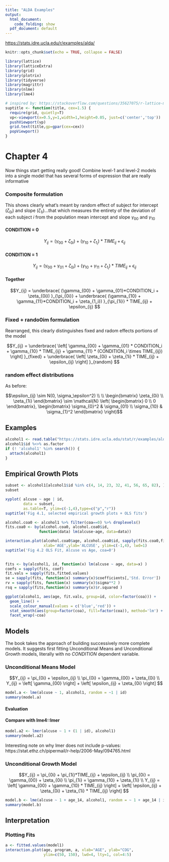 ```yaml
---
title: "ALDA Examples"
output:
  html_document:
    code_folding: show
  pdf_document: default
---
```


<https://stats.idre.ucla.edu/r/examples/alda/>

```r
knitr::opts_chunk$set(echo = TRUE, collapse = FALSE)

library(lattice)
library(latticeExtra)
library(grid)
library(plotrix)
library(tidyverse)
library(magrittr)
library(nlme)
library(lme4)

```

```r
# inspired by: https://stackoverflow.com/questions/35627075/r-lattice-multiple-plot-page-how-to-put-text-in-page-margin
suptitle <- function(title, cex=1.5) {
  require(grid, quietly=T)
  vp<-viewport(x=0.5,y=1,width=1,height=0.05, just=c('center','top'))
  pushViewport(vp)
  grid.text(title,gp=gpar(cex=cex))
  popViewport()
}
```


# Chapter 4

Now things start getting really good! Combine level-1 and level-2 models into a single model that
has several forms of expression that are really informative

### Composite formulation

This shows clearly what's meant by random effect of subject for intercept ($\zeta_{0i}$) 
and slope ($\zeta_{1i}$)...that which measures the entirety of 
the deviation of each subject $i$ from the population mean intercept and slope $\gamma_{00}$ and $\gamma_{10}$

#### CONDITION = 0
$$Y_{ij} = (\gamma_{00} + \zeta_{0i}) + (\gamma_{10} + \zeta_{1_i}) * TIME_{ij} + \epsilon_{ij}$$

#### CONDITION = 1

$$Y_{ij} = (\gamma_{00} + \gamma_{01} + \zeta_{0i}) + (\gamma_{10} + \gamma_{11} + \zeta_{1_i}) * TIME_{ij} + \epsilon_{ij}$$

#### Together

$$Y_{ij} = 
\underbrace{
(\gamma_{00} + \gamma_{01}*CONDITION_i + \zeta_{0i})
}_{\pi_{0i}}
+ 
\underbrace{
(\gamma_{10} + \gamma_{11}*CONDITION_i + \zeta_{1_i})
}_{\pi_{1i}}
* TIME_{ij} 
+ \epsilon_{ij}
$$


### Fixed + rando0im formulation

Rearranged, this clearly distinguishes fixed and radom effects portions of the model

$$Y_{ij} = 
\underbrace{
\left[ \gamma_{00} + \gamma_{01} * CONDITION_i + \gamma_{10} * TIME_{ij} + 
    \gamma_{11} * (CONDITION_i \times TIME_{ij}) \right]
}_{fixed} 
+ 
\underbrace{
\left[
\zeta_{0i} + \zeta_{1i} * TIME_{ij} + \epsilon_{ij}
\right]
}_{random}
$$

### random effect distributions

As before:

$$\epsilon_{ij} \sim N(0, \sigma_\epsilon^2) \\ 
\\
\begin{bmatrix}
\zeta_{0i} \\ \zeta_{1i}
\end{bmatrix}
\sim \mathcal{N}
\left(
\begin{bmatrix}
  0 \\ 0
\end{bmatrix},
\begin{bmatrix}
  \sigma_{0}^2 & \sigma_{01} \\ \sigma_{10} & \sigma_{1}^2
\end{bmatrix}
\right)$$

## Examples

```r
alcohol1 <- read.table("https://stats.idre.ucla.edu/stat/r/examples/alda/data/alcohol1_pp.txt", header=T, sep=",")
alcohol1$id %<>% as.factor
if (! 'alcohol1' %in% search()) {
  attach(alcohol1)
}
```

## Empirical Growth Plots

```r
subset <- alcohol1[alcohol1$id %in% c(4, 14, 23, 32, 41, 56, 65, 82), ]
subset

xyplot( alcuse ~ age | id,
        data = subset,
        as.table=T, ylim=c(-1,4),type=c("p","r"))
suptitle('Fig 4.1, selected empirical growth plots + OLS fits')
```


```r
alcohol.coa0 <- alcohol1 %>% filter(coa==0) %>% droplevels()
fits.coa0 <- by(alcohol.coa0, alcohol.coa0$id,
               function(data) lm(alcuse~age, data=data))

interaction.plot(alcohol.coa0$age, alcohol.coa0$id, sapply(fits.coa0,fitted.values),
                 xlab='AGE',ylab='ALCUSE', ylim=c(-1,4), lwd=1)
suptitle('Fig 4.2 OLS Fit, Alcuse vs Age, coa=0')
  
```


```r
fits <- by(alcohol1, id, function(x) lm(alcuse ~ age, data=x) )
coefs = sapply(fits, coef)
fit.vals = sapply(fits,fitted.values)
se = sapply(fits, function(x) summary(x)$coefficients[,'Std. Error'])
rv = sapply(fits, function(x) summary(x)$sigma**2 )
rsq = sapply(fits,function(x) summary(x)$r.squared )
```

```r
ggplot(alcohol1, aes(age, fit.vals, group=id, color=factor(coa))) +
  geom_line() +
  scale_colour_manual(values = c('blue','red')) +
  stat_smooth(aes(group=factor(coa), fill=factor(coa)), method='lm') +
  facet_wrap(~coa)
```

## Models

The book takes the approach of building successively more complete models. It suggests first fitting 
Unconditional Means and Unconditional Growth models, literally with no $CONDITION$ dependent variable.

### Unconditional Means Model

$$Y_{ij} = \pi_{0i} + \epsilon_{ij} \\ \pi_{0i} = \gamma_{00} + \zeta_{0i} \\
Y_{ij} = \left[  \gamma_{00}  \right] + \left[ \epsilon_{ij} + \zeta_{0i} \right]
$$

```r
model.a <- lme(alcuse ~ 1, alcohol1, random = ~1 | id)
summary(model.a)
```

#### Evaluation


#### Compare with lme4::lmer
```r
model.a2 <- lmer(alcuse ~ 1 + (1 | id), alcohol1)
summary(model.a2)
```
Interesting note on why lmer does not include p-values:
https://stat.ethz.ch/pipermail/r-help/2006-May/094765.html


### Unconditional Growth Model

$$Y_{ij} = \pi_{0i} + \pi_{1i}*TIME_{ij} + \epsilon_{ij} \\ 
\pi_{0i} = \gamma_{00} + \zeta_{0i} \\
\pi_{1i} = \gamma_{10} + \zeta_{1i} \\
Y_{ij} = \left[  \gamma_{00} + \gamma_{10} * TIME_{ij} \right] + 
\left[ \epsilon_{ij} + \zeta_{0i} + \zeta_{1i} * TIME_{ij}  \right]
$$

```r
model.b <- lme(alcuse ~ 1 + age_14, alcohol1, random = ~ 1 + age_14 | id, method = 'ML') #1 are implied if omitted
summary(model.b)
```

## Interpretation


### Plotting Fits
```r
a <- fitted.values(model1)
interaction.plot(age, program, a, xlab="AGE", ylab="COG", 
                 ylim=c(50, 150), lwd=4, lty=1, col=4:5)

```

